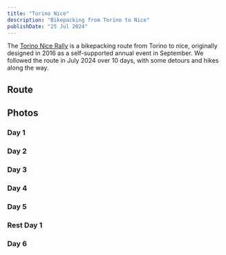```yaml
---
title: "Torino Nice"
description: "Bikepacking from Torino to Nice"
publishDate: "25 Jul 2024"
---
```



The [Torino Nice Rally](https://torino-nice.weebly.com) is a bikepacking route from Torino to nice, originally designed in 2016 as a self-supported annual event in September. We followed the route in July 2024 over 10 days, with some detours and hikes along the way.

## Route

<Map />

## Photos

### Day 1

<Instagram id="C9w-7-nIU5x" />

### Day 2

<Instagram id="C9zf3esoPus" />

### Day 3

<Instagram id="C92LnUvI3G-" />

### Day 4

<Instagram id="C9428W7IMSm" />

### Day 5

<Instagram id="C98Kj_aIP-4" />

### Rest Day 1

<Instagram id="C9-zJjcoP7c" />

### Day 6

<Instagram id="C-BhMvZoECG" />
